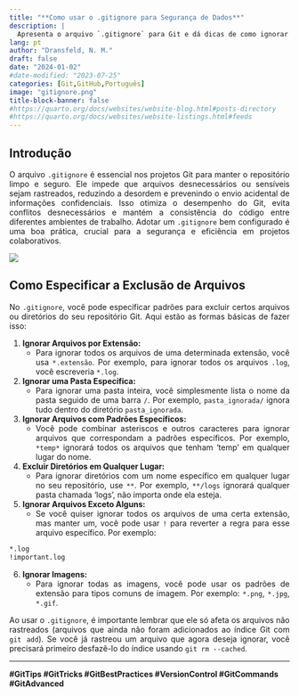 ```yaml
---
title: "**Como usar o .gitignore para Segurança de Dados**"
description: |
  Apresenta o arquivo `.gitignore` para Git e dá dicas de como ignorar determinados arquivos do seu repositório.
lang: pt
author: "Dransfeld, N. M."
draft: false
date: "2024-01-02"
#date-modified: "2023-07-25"
categories: [Git,GitHub,Português]
image: "gitignore.png"
title-block-banner: false
#https://quarto.org/docs/websites/website-blog.html#posts-directory
#https://quarto.org/docs/websites/website-listings.html#feeds
---
```

::: {style="text-align: justify"}
## Introdução
::: grid
::: {.g-col-12 .g-col-lg-6}
O arquivo `.gitignore` é essencial nos projetos Git para manter o repositório limpo e seguro. Ele impede que arquivos desnecessários ou sensíveis sejam rastreados, reduzindo a desordem e prevenindo o envio acidental de informações confidenciais. Isso otimiza o desempenho do Git, evita conflitos desnecessários e mantém a consistência do código entre diferentes ambientes de trabalho. Adotar um `.gitignore` bem configurado é uma boa prática, crucial para a segurança e eficiência em projetos colaborativos.  
:::
::: {.g-col-12 .g-col-lg-6}

![](gitignore.png)
:::
:::



## Como Especificar a Exclusão de Arquivos

No `.gitignore`, você pode especificar padrões para excluir certos arquivos ou diretórios do seu repositório Git. Aqui estão as formas básicas de fazer isso:

1. **Ignorar Arquivos por Extensão:**
   - Para ignorar todos os arquivos de uma determinada extensão, você usa `*.extensão`. Por exemplo, para ignorar todos os arquivos `.log`, você escreveria `*.log`.

2. **Ignorar uma Pasta Específica:**
   - Para ignorar uma pasta inteira, você simplesmente lista o nome da pasta seguido de uma barra `/`. Por exemplo, `pasta_ignorada/` ignora tudo dentro do diretório `pasta_ignorada`.

3. **Ignorar Arquivos com Padrões Específicos:**
   - Você pode combinar asteriscos e outros caracteres para ignorar arquivos que correspondam a padrões específicos. Por exemplo, `*temp*` ignorará todos os arquivos que tenham 'temp' em qualquer lugar do nome.

4. **Excluir Diretórios em Qualquer Lugar:**
   - Para ignorar diretórios com um nome específico em qualquer lugar no seu repositório, use `**`. Por exemplo, `**/logs` ignorará qualquer pasta chamada 'logs', não importa onde ela esteja.

5. **Ignorar Arquivos Exceto Alguns:**
   - Se você quiser ignorar todos os arquivos de uma certa extensão, mas manter um, você pode usar `!` para reverter a regra para esse arquivo específico. Por exemplo:
   
``` bash
*.log
!important.log
```

6. **Ignorar Imagens:**
   - Para ignorar todas as imagens, você pode usar os padrões de extensão para tipos comuns de imagem. Por exemplo: `*.png`, `*.jpg`, `*.gif`.

Ao usar o `.gitignore`, é importante lembrar que ele só afeta os arquivos não rastreados (arquivos que ainda não foram adicionados ao índice Git com `git add`). Se você já rastreou um arquivo que agora deseja ignorar, você precisará primeiro desfazê-lo do índice usando `git rm --cached`.
:::
------------------------------------------------------------------------

**#GitTips #GitTricks #GitBestPractices #VersionControl #GitCommands #GitAdvanced**
